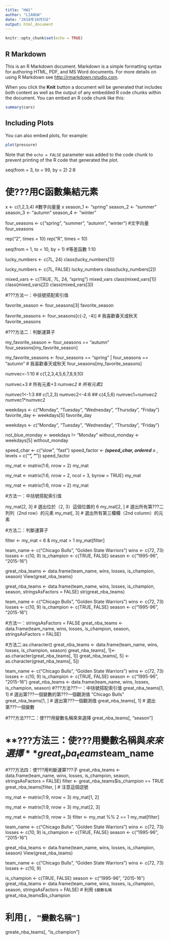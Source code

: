 ---
title: "HW2"
author: "LIANGW"
date: "2018年10月5日"
output: html_document
---

```{r setup, include=FALSE}
knitr::opts_chunk$set(echo = TRUE)
```

## R Markdown

This is an R Markdown document. Markdown is a simple formatting syntax for authoring HTML, PDF, and MS Word documents. For more details on using R Markdown see <http://rmarkdown.rstudio.com>.

When you click the **Knit** button a document will be generated that includes both content as well as the output of any embedded R code chunks within the document. You can embed an R code chunk like this:

```{r cars}
summary(cars)
```

## Including Plots

You can also embed plots, for example:

```{r pressure, echo=FALSE}
plot(pressure)
```

Note that the `echo = FALSE` parameter was added to the code chunk to prevent printing of the R code that generated the plot.





seq(from = 3, to = 99, by = 2)
2:8

# 使???用C函數集結元素
x <- c(1,2,3,4)  #數字向量量 
x
season_1 <- "spring" 
season_2 <- "summer" 
season_3 <- "autumn" 
season_4 <- "winter"

four_seasons <- c("spring", "summer", "autumn", "winter") #文字向量four_seasons

rep("2", times = 10) 
rep("R", times = 10)

seq(from = 1, to = 10, by = 1) #等差函數
1:10


lucky_numbers <- c(7L, 24) 
class(lucky_numbers[1])

lucky_numbers <- c(7L, FALSE) 
lucky_numbers 
class(lucky_numbers[2])

mixed_vars <- c(TRUE, 7L, 24, "spring") 
mixed_vars 
class(mixed_vars[1]) 
class(mixed_vars[2]) 
class(mixed_vars[3])

#???方法一：中括號搭配索引值

favorite_season <- four_seasons[3] 
favorite_season

favorite_seasons <- four_seasons[c(-2, -4)] # 我喜歡春天或秋天 
favorite_seasons

#???方法二：判斷運算子

my_favorite_season <- four_seasons == "autumn" 
four_seasons[my_favorite_season]

my_favorite_seasons <- four_seasons == "spring" | four_seasons == "autumn" # 我喜歡春天或秋天 
four_seasons[my_favorite_seasons]


numvec<-1:10 # c(1,2,3,4,5,6,7,8,9,10)

numvec+3 # 所有元素+3 
numvec*2 # 所有元素*2

numvec1<-1:3 ## c(1,2,3) 
numvec2<-4:6 ## c(4,5,6) 
numvec1+numvec2 
numvec1*numvec2

weekdays <- c("Monday", "Tuesday", "Wednesday", "Thursday", "Friday") 
favorite_day <- weekdays[5] 
favorite_day

weekdays <- c("Monday", "Tuesday", "Wednesday", "Thursday", "Friday")

not_blue_monday <- weekdays != "Monday"
without_monday <- weekdays[5] 
without_monday

speed_char <- c("slow", "fast") 
speed_factor <- ___(speed_char, ordered = ___, levels = c("___", "___")) 
speed_factor


my_mat <- matrix(1:6, nrow = 2) 
my_mat

my_mat <- matrix(1:6, nrow = 2, ncol = 3, byrow = TRUE) 
my_mat


my_mat <- matrix(1:6, nrow = 2) 
my_mat

#方法一：中括號搭配索引值

my_mat[2, 3] # 選出位於（2, 3）這個位置的 6
my_mat[2, ] # 選出所有第???二列列（2nd row）的元素
my_mat[, 3] # 選出所有第三欄欄（2nd column）的元素

#方法二：判斷運算子

filter <- my_mat < 6 & my_mat > 1 
my_mat[filter]


team_name <- c("Chicago Bulls", "Golden State Warriors") 
wins <- c(72, 73) 
losses <- c(10, 9) 
is_champion <- c(TRUE, FALSE) 
season <- c("1995-96", "2015-16")

great_nba_teams <- data.frame(team_name, wins, losses, is_champion, season) 
View(great_nba_teams)

great_nba_teams <- data.frame(team_name, wins, losses, is_champion, season, stringsAsFactors = FALSE) 
str(great_nba_teams)

team_name <- c("Chicago Bulls", "Golden State Warriors") 
wins <- c(72, 73) 
losses <- c(10, 9) 
is_champion <- c(TRUE, FALSE) 
season <- c("1995-96", "2015-16")

#方法一：stringsAsFactors = FALSE 
great_nba_teams <- data.frame(team_name, wins, losses, is_champion, season, stringsAsFactors = FALSE)

#方法二:as.character() 
great_nba_teams <- data.frame(team_name, wins, losses, is_champion, season) 
great_nba_teams[, 1]<- as.character(great_nba_teams[, 1])
great_nba_teams[, 5] <- as.character(great_nba_teams[, 5])


team_name <- c("Chicago Bulls", "Golden State Warriors") wins <- c(72, 73) losses <- c(10, 9) is_champion <- c(TRUE, FALSE) season <- c("1995-96", "2015-16")
great_nba_teams <- data.frame(team_name, wins, losses, is_champion, season)
#???方法???一：中括號搭配索引值 
great_nba_teams[1, 1] # 選出第???一個變數的第???一個觀測值 "Chicago Bulls" 
great_nba_teams[1, ] # 選出第???一個觀測值 
great_nba_teams[, 1] # 選出第???一個變數

#???方法???二：使???用變數名稱來來選擇 
great_nba_teams[, "season"]

# **???方法三：使???用變數名稱與$來來選擇** 
great_nba_teams$team_name

#???方法四：使???用判斷運算???子 
great_nba_teams <- data.frame(team_name, wins, losses, is_champion, season, stringsAsFactors = FALSE) 
filter <- great_nba_teams$is_champion == TRUE 
great_nba_teams[filter, ] # 注意這個逗號


my_mat <- matrix(1:9, nrow = 3) 
my_mat[1, 2]

my_mat <- matrix(1:9, nrow = 3) 
my_mat[2, 3]

my_mat <- matrix(1:9, nrow = 3) 
filter <- my_mat %% 2 == 1
my_mat[filter]



team_name <- c("Chicago Bulls", "Golden State Warriors") 
wins <- c(72, 73) 
losses <- c(10, 9) 
is_champion <- c(TRUE, FALSE) 
season <- c("1995-96", "2015-16")

great_nba_teams <- data.frame(team_name, wins, losses, is_champion, season) 
View(great_nba_teams)

team_name <- c("Chicago Bulls", "Golden State Warriors") 
wins <- c(72, 73) 
losses <- c(10, 9)

is_champion <- c(TRUE, FALSE) 
season <- c("1995-96", "2015-16")
great_nba_teams <- data.frame(team_name, wins, losses, is_champion, season, stringsAsFactors = FALSE)
# 利用 `$變數名稱`
great_nba_teams$is_champion

# 利用`[, "變數名稱"]` 
greate_nba_teams[, "is_champion"]
